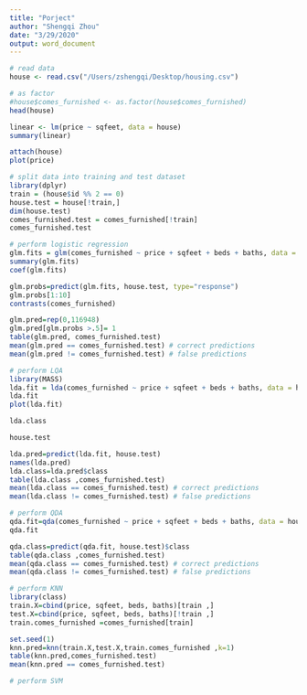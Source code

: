 ```yaml
---
title: "Porject"
author: "Shengqi Zhou"
date: "3/29/2020"
output: word_document
---
```


```r
# read data
house <- read.csv("/Users/zshengqi/Desktop/housing.csv")
```

```r
# as factor
#house$comes_furnished <- as.factor(house$comes_furnished)
head(house)
```

```r
linear <- lm(price ~ sqfeet, data = house)
summary(linear)
```





```r
attach(house)
plot(price)
```

```r
# split data into training and test dataset
library(dplyr)
train = (house$id %% 2 == 0)
house.test = house[!train,]
dim(house.test)
comes_furnished.test = comes_furnished[!train]
comes_furnished.test
```

```r
# perform logistic regression
glm.fits = glm(comes_furnished ~ price + sqfeet + beds + baths, data = house,family=binomial, subset = train)
summary(glm.fits)
coef(glm.fits) 
```

```r
glm.probs=predict(glm.fits, house.test, type="response")
glm.probs[1:10]
contrasts(comes_furnished)
```

```r
glm.pred=rep(0,116948) 
glm.pred[glm.probs >.5]= 1
table(glm.pred, comes_furnished.test)
mean(glm.pred == comes_furnished.test) # correct predictions
mean(glm.pred != comes_furnished.test) # false predictions
```

```r
# perform LQA
library(MASS) 
lda.fit = lda(comes_furnished ~ price + sqfeet + beds + baths, data = house, subset = train) 
lda.fit 
plot(lda.fit)
```

```r
lda.class
```

```r
house.test
```


```r
lda.pred=predict(lda.fit, house.test)
names(lda.pred)
lda.class=lda.pred$class
table(lda.class ,comes_furnished.test)
mean(lda.class == comes_furnished.test) # correct predictions
mean(lda.class != comes_furnished.test) # false predictions
```

```r
# perform QDA
qda.fit=qda(comes_furnished ~ price + sqfeet + beds + baths, data = house, subset = train) 
qda.fit
```

```r
qda.class=predict(qda.fit, house.test)$class 
table(qda.class ,comes_furnished.test)
mean(qda.class == comes_furnished.test) # correct predictions
mean(qda.class != comes_furnished.test) # false predictions
```

```r
# perform KNN
library(class) 
train.X=cbind(price, sqfeet, beds, baths)[train ,] 
test.X=cbind(price, sqfeet, beds, baths)[!train ,] 
train.comes_furnished =comes_furnished[train] 
```

```r
set.seed(1) 
knn.pred=knn(train.X,test.X,train.comes_furnished ,k=1) 
table(knn.pred,comes_furnished.test)
mean(knn.pred == comes_furnished.test) 
```

```r
# perform SVM

```































